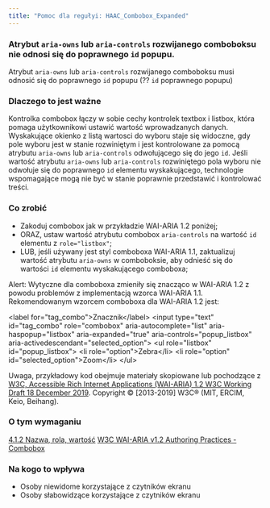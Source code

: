```yaml
---
title: "Pomoc dla regułyi: HAAC_Combobox_Expanded"
---
```


<div className="toolHelp">
<Row>
<Column colLg={16} colMd={8} colSm={4} className="toolHead">

### Atrybut `aria-owns` lub `aria-controls` rozwijanego comboboksu nie odnosi się do poprawnego `id` popupu.


<div id="locLevel"></div>

Atrybut `aria-owns` lub `aria-controls` rozwijanego comboboksu musi odnosić się do poprawnego `id` popupu (?? `id` poprawnego popupu)

</Column>
</Row>
<Row>
<Column colLg={11} colMd={5} colSm={4} className="toolMain">

### Dlaczego to jest ważne

Kontrolka combobox łączy w sobie cechy kontrolek textbox i listbox, która pomaga użytkownikowi ustawić wartość wprowadzanych danych. Wyskakujące okienko z listą wartosci do wyboru staje się widoczne, gdy pole wyboru jest w stanie rozwiniętym i jest kontrolowane za pomocą atrybutu `aria-owns` lub `aria-controls` odwołującego się do jego `id`. Jeśli wartość atrybutu `aria-owns` lub `aria-controls` rozwiniętego pola wyboru nie odwołuje się do poprawnego `id` elementu wyskakującego, technologie wspomagające mogą nie być w stanie poprawnie przedstawić i kontrolować treści.


<div id="locSnippet"></div>

### Co zrobić


 * Zakoduj combobox jak w przykładzie WAI-ARIA 1.2 poniżej;
 * ORAZ, ustaw wartość atrybutu combobox `aria-controls` na wartość `id` elementu z `role="listbox"`;
 * LUB, jeśli używany jest styl comboboxa WAI-ARIA 1.1, zaktualizuj wartość atrybutu `aria-owns` w comboboksie, aby odnieść się do wartości `id` elementu wyskakującego comboboxa; 
 
Alert: Wytyczne dla comboboxa zmieniły się znacząco w WAI-ARIA 1.2 z powodu problemów z implementacją wzorca WAI-ARIA 1.1. Rekomendowanym wzorcem comboboxa dla WAI-ARIA 1.2 jest:

<CodeSnippet type="multi" light={true}> &lt;label for="tag_combo"&gt;Znacznik&lt;/label&gt;
  &lt;input type="text" id="tag_combo"
      role="combobox" aria-autocomplete="list"
      aria-haspopup="listbox" aria-expanded="true"
      aria-controls="popup_listbox" aria-activedescendant="selected_option"&gt;
   &lt;ul role="listbox" id="popup_listbox"&gt;
      &lt;li role="option"&gt;Zebra&lt;/li&gt;
      &lt;li role="option" id="selected_option"&gt;Zoom&lt;/li&gt;
   &lt;/ul&gt;</CodeSnippet>

Uwaga, przykładowy kod obejmuje materiały skopiowane lub pochodzące z [W3C, Accessible Rich Internet Applications (WAI-ARIA) 1.2 W3C Working Draft 18 December 2019](https://www.w3.org/TR/wai-aria-1.2/#combobox). Copyright © [2013-2019] W3C® (MIT, ERCIM, Keio, Beihang).

</Column>
<Column colLg={5} colMd={3} colSm={4} className="toolLeft">

### O tym wymaganiu

[4.1.2 Nazwa, rola, wartość](http://www.ibm.com/able/guidelines/ci162/name_role_value.html)
[W3C WAI-ARIA v1.2 Authoring Practices - Combobox](https://www.w3.org/TR/wai-aria-1.2/#combobox)

### Na kogo to wpływa

* Osoby niewidome korzystające z czytników ekranu
* Osoby słabowidzące korzystające z czytników ekranu

</Column>
</Row>
</div>

